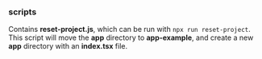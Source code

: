 ### scripts

Contains **reset-project.js**, which can be run with `npx run reset-project`. This script will move the **app** directory to **app-example**, and create a new **app** directory with an **index.tsx** file.

